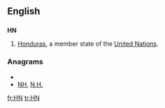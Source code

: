 {{also|hN|.hn}}
==English==

==={{abbreviation}}===
'''HN'''

# [[Honduras]], a member state of the [[United Nations]].

===Anagrams===
* {{alphagram|hn}}
* [[NH#English|NH]], [[N.H.#English|N.H.]]


[[fr:HN]]
[[tr:HN]]
